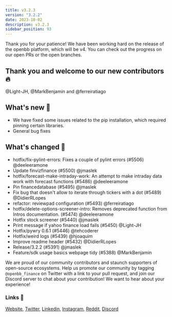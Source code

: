 ```yaml
---
title: v3.2.3
version: "3.2.2"
date: 2023-10-02
description: v3.2.3
sidebar_position: 93
---
```

Thank you for your patience!  We have been working hard on the release of the openbb platform, which will be v4.  You can check out the progress on our open PRs or the open branches.

## Thank you and welcome to our new contributors 🔥
@Light-JH, @MarkBenjamin and @ferreiratiago

## What's new 🎉
- We have fixed some issues related to the pip installation, which required pinning certain libraries.
- General bug fixes


## What's changed 🚀
* hotfix/fix-pylint-errors: Fixes a couple of pylint errors (#5506) @deeleeramone
* Update finvizfinance (#5500) @jmaslek
* hotfix/forecast-make-intraday-work: An attempt to make intraday data work with forecast functions (#5486) @deeleeramone
* Pin financedatabase (#5495) @jmaslek
* Fix bug that doesn't allow to iterate through tickers with a dot (#5489) @DidierRLopes
* refactor: reviewpad configuration (#5493) @ferreiratiago
* hotfix/delete-options-screener-intro: Removes deprecated function from Intros documentation. (#5474) @deeleeramone
* Hotfix stock screener (#5440) @jmaslek
* Print message if yahoo finance load fails (#5450) @Light-JH
* Hotfix/pywry 0.6.1 (#5446) @tehcoderer
* Hotfix/weird logs (#5439) @hjoaquim
* Improve readme header (#5432) @DidierRLopes
* Release/3.2.2 (#5391) @jmaslek
* Feature/sdk usage basics webpage tidy (#5388) @MarkBenjamin

We are proud of our community contributors and staunch supporters of open-source ecosystems.
Help us promote our community by tagging `@openbb_finance` on Twitter with a link to your pull request,
and join our Discord server to chat about your contribution! We want to hear about your experience!

### Links 🦋
[Website](https://openbb.co/), [Twitter](https://twitter.com/openbb_finance), [Linkedin](https://www.linkedin.com/company/openbb-finance), [Instagram](https://www.instagram.com/openbb.finance/), [Reddit](https://www.reddit.com/r/openbb/), [Discord](https://discord.com/invite/xPHTuHCmuV)
